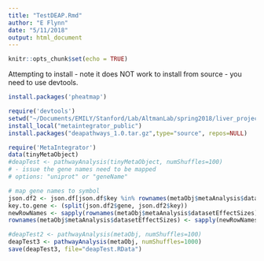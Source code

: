 ```yaml
---
title: "TestDEAP.Rmd"
author: "E Flynn"
date: "5/11/2018"
output: html_document
---
```


```r
knitr::opts_chunk$set(echo = TRUE)
```

Attempting to install - note it does NOT work to install from source - you need to use devtools.
```r
install.packages('pheatmap')

require('devtools')
setwd("~/Documents/EMILY/Stanford/Lab/AltmanLab/spring2018/liver_project/resources_from_winn/")
install_local("metaintegrator_public")
install.packages("deapathways_1.0.tar.gz",type="source", repos=NULL)
```


```r
require('MetaIntegrator')
data(tinyMetaObject)
#deapTest <- pathwayAnalysis(tinyMetaObject, numShuffles=100)
# - issue the gene names need to be mapped
# options: "uniprot" or "geneName"

# map gene names to symbol 
json.df2 <- json.df[json.df$key %in% rownames(metaObj$metaAnalysis$datasetEffectSizes),]
key.to.gene <- (split(json.df2$gene, json.df2$key))
newRowNames <- sapply(rownames(metaObj$metaAnalysis$datasetEffectSizes), function(x) key.to.gene[[as.character(x)]])
rownames(metaObj$metaAnalysis$datasetEffectSizes) <- sapply(newRowNames, as.character)

#deapTest2 <- pathwayAnalysis(metaObj, numShuffles=100)
deapTest3 <- pathwayAnalysis(metaObj, numShuffles=1000)
save(deapTest3, file="deapTest.RData")
```


